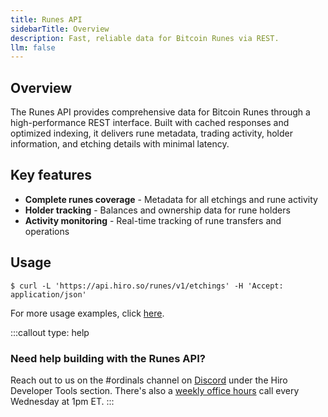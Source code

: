 ```yaml
---
title: Runes API
sidebarTitle: Overview
description: Fast, reliable data for Bitcoin Runes via REST.
llm: false
---
```


## Overview

The Runes API provides comprehensive data for Bitcoin Runes through a high-performance REST interface. Built with cached responses and optimized indexing, it delivers rune metadata, trading activity, holder information, and etching details with minimal latency.

## Key features

- **Complete runes coverage** - Metadata for all etchings and rune activity
- **Holder tracking** - Balances and ownership data for rune holders
- **Activity monitoring** - Real-time tracking of rune transfers and operations

## Usage

```terminal
$ curl -L 'https://api.hiro.so/runes/v1/etchings' -H 'Accept: application/json'
```

For more usage examples, click [here](/apis/runes-api/usage).

:::callout
type: help
### Need help building with the Runes API?
Reach out to us on the <span className="font-bold">#ordinals</span> channel on [Discord](https://stacks.chat/) under the Hiro Developer Tools section. There's also a [weekly office hours](https://www.addevent.com/event/kI22007085) call every Wednesday at 1pm ET.
:::

